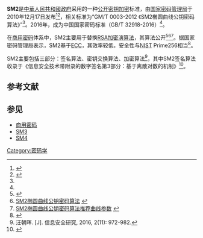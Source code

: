 {{For|同名的新加坡政府奖学金项目|中新奖学金项目}}
'''SM2'''是[[中華人民共和國政府|中華人民共和國政府]]采用的一种[[公开密钥加密|公开密钥加密]]标准，由[[中央密码工作领导小组办公室|国家密码管理局]]于2010年12月17日发布<ref name="oscca_1228">{{cite web |url=http://www.oscca.gov.cn/News/201204/News_1228.htm |title=国家密码管理局公告（第23号） |publisher=[[中央密码工作领导小组办公室|国家商用密码管理办公室]] |date=2012-03-21 |accessdate=2016-07-24 |deadurl=yes |archiveurl=https://web.archive.org/web/20160814151056/http://www.oscca.gov.cn/News/201204/News_1228.htm |archivedate=2016-08-14 }}</ref><ref>{{cite web |url=http://www.cnnic.cn/gcjsyj/qyjsyj/mmsfbz/sm2/201312/t20131204_43338.htm |title=SM2椭圆曲线公钥密码算法 |publisher=[[中国互联网络信息中心|中国互联网络信息中心]] |date=2013-12-04 |accessdate=2016-07-24 |archive-date=2016-09-19 |archive-url=https://web.archive.org/web/20160919080001/http://www.cnnic.cn/gcjsyj/qyjsyj/mmsfbz/sm2/201312/t20131204_43338.htm |dead-url=no }}</ref>，相关标准为“GM/T 0003-2012 《SM2椭圆曲线公钥密码算法》”<ref name="oscca_1228" />。2016年，成为中国国家密码标准（GB/T 32918-2016）<ref name="abstract190" />。

在[[商用密码|商用密码]]体系中，SM2主要用于替换[[RSA加密演算法|RSA加密演算法]]，其算法公开<ref name="oscca_1197">{{cite web |url=http://www.oscca.gov.cn/News/201012/News_1197.htm |title=国家密码管理局公告（第21号） |publisher=[[中央密码工作领导小组办公室|国家商用密码管理办公室]] |date=2010-12-17 |accessdate=2016-08-06 |archive-date=2016-08-15 |archive-url=https://web.archive.org/web/20160815163957/http://www.oscca.gov.cn/News/201012/News_1197.htm |dead-url=no }}</ref><ref>[http://www.sca.gov.cn/sca/xwdt/2010-12/17/1002386/files/b791a9f908bb4803875ab6aeeb7b4e03.pdf SM2椭圆曲线公钥密码算法] {{Wayback|url=http://www.sca.gov.cn/sca/xwdt/2010-12/17/1002386/files/b791a9f908bb4803875ab6aeeb7b4e03.pdf |date=20180125193545 }}{{zh-cn}}</ref><ref>[http://www.sca.gov.cn/sca/xwdt/2010-12/17/1002386/files/b965ce832cc34bc191cb1cde446b860d.pdf SM2椭圆曲线公钥密码算法推荐曲线参数] {{Wayback|url=http://www.sca.gov.cn/sca/xwdt/2010-12/17/1002386/files/b965ce832cc34bc191cb1cde446b860d.pdf |date=20180125135038 }}{{zh-cn}}</ref>。据国家密码管理局表示，SM2基于[[椭圆曲线密码学|ECC]]，其效率较低，安全性与[[NIST|NIST]] Prime256相当<ref>{{cite web |url=http://www.cnnic.cn/gcjsyj/qyjsyj/mmsfbz/cjwt/201312/t20131204_43346.htm |title=常见问题 |publisher=[[中国互联网络信息中心|中国互联网络信息中心]] |date=2013-12-04 |accessdate=2016-07-24 |archive-date=2016-09-19 |archive-url=https://web.archive.org/web/20160919075444/http://www.cnnic.cn/gcjsyj/qyjsyj/mmsfbz/cjwt/201312/t20131204_43346.htm |dead-url=no }}</ref>。

SM2主要包括三部分：签名算法、密钥交换算法、加密算法<ref name="abstract190">汪朝晖. {{URL|1=http://ris.sic.gov.cn/CN/Y2016/V2/I11/972 |2=SM2椭圆曲线公钥密码算法综述}}[J]. 信息安全研究, 2016, 2(11): 972-982.</ref>，其中SM2签名算法收录于{{le|国际标准化组织的标准列表, 14000-14999|List of International Organization for Standardization standards, 14000-14999|ISO/IEC 14888-3:2018}}《信息安全技术带附录的数字签名第3部分：基于离散对数的机制》<ref name="oscca_1039430">{{cite web |url=http://www.oscca.gov.cn/sca/xwdt/2018-11/22/content_1039430.shtml |title=我国SM2/3/9密码算法正式成为ISO/IEC国际标准 |publisher=[[中央密码工作领导小组办公室|国家商用密码管理办公室]] |date=2018-11-22 |accessdate=2019-01-18 |archive-date=2019-01-19 |archive-url=https://web.archive.org/web/20190119121302/http://www.oscca.gov.cn/sca/xwdt/2018-11/22/content_1039430.shtml |dead-url=no }}</ref>。

==参考文献==
{{reflist}}

==参见==
*[[商用密码|商用密码]]
*[[SM3|SM3]]
*[[SM4|SM4]]

{{商用密码}}
{{公钥密码学}}

[[Category:密码学|Category:密码学]]